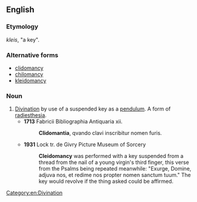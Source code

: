 ==English==

===Etymology===
{{etyl|grc}} ''kleis'', "a key".

===Alternative forms===
* [[clidomancy]]
* [[chilomancy]]
* [[kleidomancy]]

===Noun===
{{en-noun|-}}

# [[divination|Divination]] by use of a suspended key as a [[pendulum]]. A form of [[radiesthesia]].
#* '''1713''' Fabricii Bibliographia Antiquaria xii.
#*: '''Clidomantia''', qvando clavi inscribitur nomen furis.
#* '''1931''' Lock tr. de Givry Picture Museum of Sorcery
#*: '''Cleidomancy''' was performed with a key suspended from a thread from the nail of a young virgin's third finger, this verse from the Psalms being repeated meanwhile: "Exurge, Domine, adjuva nos, et redime nos propter nomen sanctum tuum." The key would revolve if the thing asked could be affirmed.

[[Category:en:Divination]]